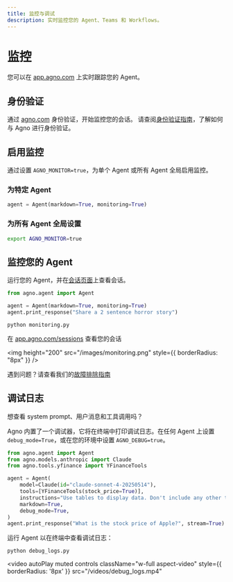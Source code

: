 ```yaml
---
title: 监控与调试
description: 实时监控您的 Agent、Teams 和 Workflows。
---
```


# 监控

您可以在 [app.agno.com](https://app.agno.com) 上实时跟踪您的 Agent。

## 身份验证
通过 [agno.com](https://app.agno.com) 身份验证，开始监控您的会话。
请查阅[身份验证指南](how-to/authentication)，了解如何与 Agno 进行身份验证。

## 启用监控

通过设置 `AGNO_MONITOR=true`，为单个 Agent 或所有 Agent 全局启用监控。

### 为特定 Agent

```python
agent = Agent(markdown=True, monitoring=True)
```

### 为所有 Agent 全局设置

```bash
export AGNO_MONITOR=true
```

## 监控您的 Agent

运行您的 Agent，并在[会话页面](https://app.agno.com/sessions)上查看会话。

<Steps>

<Step title="创建包含示例代码的文件">

```python monitoring.py
from agno.agent import Agent

agent = Agent(markdown=True, monitoring=True)
agent.print_response("Share a 2 sentence horror story")
```

</Step>

<Step title="运行您的 Agent">

```shell
python monitoring.py
```

</Step>

<Step title="查看您的会话">

在 [app.agno.com/sessions](https://app.agno.com/sessions) 查看您的会话

<img height="200" src="/images/monitoring.png" style={{ borderRadius: "8px" }} />

</Step>

</Steps>

<Info>遇到问题？请查看我们的[故障排除指南](/faq/cli-auth)</Info>

## 调试日志

想查看 system prompt、用户消息和工具调用吗？

Agno 内置了一个调试器，它将在终端中打印调试日志。在任何 Agent 上设置 `debug_mode=True`，或在您的环境中设置 `AGNO_DEBUG=true`。

```python debug_logs.py
from agno.agent import Agent
from agno.models.anthropic import Claude
from agno.tools.yfinance import YFinanceTools

agent = Agent(
    model=Claude(id="claude-sonnet-4-20250514"),
    tools=[YFinanceTools(stock_price=True)],
    instructions="Use tables to display data. Don't include any other text.",
    markdown=True,
    debug_mode=True,
)
agent.print_response("What is the stock price of Apple?", stream=True)
```

运行 Agent 以在终端中查看调试日志：

```shell
python debug_logs.py
```

<video
   autoPlay
   muted
   controls
   className="w-full aspect-video"
   style={{ borderRadius: '8px' }}
   src="/videos/debug_logs.mp4"
></video>